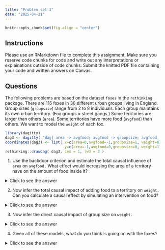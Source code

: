 ```yaml
---
title: "Problem set 3"
date: "2025-04-21"
---
```


```r
knitr::opts_chunk$set(fig.align = "center")
```

## Instructions

Please use an RMarkdown file to complete this assignment. Make sure you reserve code chunks for code and write out any interpretations or explainations outside of code chunks. Submit the knitted PDF file containing your code and written answers on Canvas. 

## Questions

The following problems are based on the dataset `foxes` in the `rethinking` package. There are 116 foxes in 30 different urban groups living in England. Group sizes (`groupsize`) range from 2 to 8 individuals. Each group maintains its own urban territory. (Fox groups = street gangs.) Some territories are larger than others (`area`). Some territories have more food (`avgfood`) than others. We want to model the `weight` of each fox.

```r
library(dagitty)
dag3 <- dagitty( "dag{ area -> avgfood; avgfood -> groupsize; avgfood -> weight; groupsize -> weight }" )
coordinates(dag3) <- list( x=c(area=0,avgfood=-1,groupsize=1, weight=0) , 
                           y=c(area=-1,avgfood=0,groupsize=0, weight=1) )
rethinking::drawdag( dag3, cex = 1, lwd = 3 )
```

1. Use the backdoor criterion and estimate the total causal influence of `area` on `avgfood.` What effect would increasing the area of a territory have on the amount of food inside it?

<details>
<summary>Click to see the answer</summary>

Because there are no backdoor paths from area to food, we don't need to add any additional variables to our model.

```r
library(brms)
library(tidybayes)
library(tidyverse)
library(here)
library(cowplot)
data(foxes, package="rethinking") #
d <- foxes

d = d %>% 
  mutate(
    across(c(weight, area, avgfood, groupsize),
    rethinking::standardize,
    .names="z{.col}")
  )
  
m1 <- brm(
  data=d,
  family=gaussian,
  zavgfood ~ 1 + zarea, # the 1 isn't necessary, but it can help to be explicit
  prior = c( prior(normal(0, .2),  class=Intercept),
             prior(normal(0, .5),  class=b),
             prior(exponential(1), class=sigma)),
  iter=5000, warmup=1000, seed=9, chains=1,
  file=here("files/models/hw3.1")
)

posterior_summary(m1)
```

```r
as_draws_df(m1) %>% 
  ggplot( aes(x=b_zarea) ) +
  stat_halfeye() +
  geom_vline( aes(xintercept=0), linetype="dashed" ) +
  labs( x="area coefficient",
        title="effect on food") +
  scale_y_continuous( NULL, breaks=NULL) +
  theme_cowplot()
```

Territory size has a large impact on food. These are standardized estimates, so I can interpret the coefficients similar to a correlation. An effect of .88 is very large. 

</details>

2. Now infer the total causal impact of adding food to a territory on `weight.` Can you calculate a causal effect by simulating an intervention on food?

<details>
<summary>Click to see the answer</summary>

Again, there are no backdoor paths to close. 

```r
m2 <- brm(
  data=d,
  family=gaussian,
  zweight ~ 1 + zavgfood, 
  prior = c( prior(normal(0, .2),  class=Intercept),
             prior(normal(0, .5),  class=b),
             prior(exponential(1), class=sigma)),
  iter=5000, warmup=1000, seed=9, chains=1,
  file=here("files/models/hw3.2")
)

posterior_summary(m2)
```

```r
as_draws_df(m2) %>% 
  ggplot( aes(x=b_zavgfood) ) +
  stat_halfeye() +
  geom_vline( aes(xintercept=0), linetype="dashed" ) +
  labs( x="food coefficient",
        title="effect on weight") +
  scale_y_continuous( NULL, breaks=NULL) +
  theme_cowplot()
```

There doesn't seem to be an effect of food on weight. Strange!

Let's simulate the intervention to be sure. 

```r
F0 = predicted_draws( object=m2, newdata=data.frame(zavgfood=0) ) %>% 
  select(zavgfood, .draw, .prediction)
F1 = predicted_draws( object=m2, newdata=data.frame(zavgfood=1) ) %>% 
  select(zavgfood, .draw, .prediction)

full_join(F0, F1) %>% 
  pivot_wider( names_from = zavgfood, 
               names_prefix = "F",
               values_from = .prediction) %>% 
  mutate(diff = F1-F0) %>% 
  ggplot( aes(x=diff) ) +
  stat_halfeye() +
  geom_vline( aes(xintercept=0), linetype="dashed" ) +
  labs( x="predicted difference",
        title="effect on weight of increasing food") +
  scale_y_continuous( NULL, breaks=NULL) +
  theme_cowplot()
```

Yep, definitely nothing going on here. 

</details>


3. Now infer the direct causal impact of group size on `weight.` 

<details>
<summary>Click to see the answer</summary>

A minimal sufficient adjustment is to control for average food. You can also control for area if you want -- it won't affect the estimates. 

```r
m3 <- brm(
  data=d,
  family=gaussian,
  zweight ~ 1 + zavgfood + zgroupsize, 
  prior = c( prior(normal(0, .2),  class=Intercept),
             prior(normal(0, .5),  class=b),
             prior(exponential(1), class=sigma)),
  iter=5000, warmup=1000, seed=9, chains=1,
  file=here("files/models/hw3.3")
)

posterior_summary(m3)
```

```r
as_draws_df(m3) %>% 
  select( starts_with("b_z") ) %>% 
  pivot_longer( everything(), 
                names_prefix = "b_z" ) %>%
  ggplot( aes(x=value, y=name) ) +
  stat_halfeye() +
  geom_vline( aes(xintercept=0), linetype="dashed" ) +
  labs( x="coefficient estimate",
        y=NULL,
        title="direct effect on weight") +
  theme_cowplot()
```

Both of these are direct effects, so let's include them in the same graph. As there is more food, the foxes are bigger. Checks out. But as group size gets larger, weight gets smaller _stratifying by food_. These effects are also roughly the same size, thus canceling each other out. That's why we didn't see a direct effect of food on weight.

</details>


4. Given all of these models, what do you think is going on with the foxes?

<details>
<summary>Click to see the answer</summary>

Larger territories increase food, but food both increases weight and increases group size. In simple terms, the benefits of more food are canceled out by more foxes being attracted to the food, so each fox gets the same amount. 

</details>

